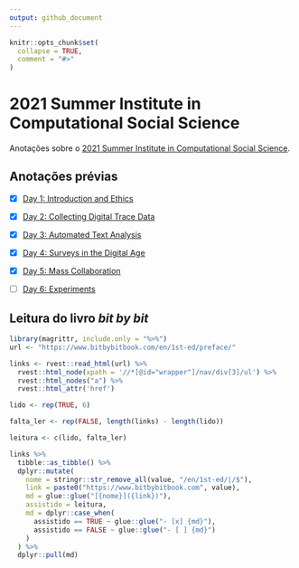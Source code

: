 ```yaml
---
output: github_document
---
```


<!-- README.md is generated from README.Rmd. Please edit that file -->

```r
knitr::opts_chunk$set(
  collapse = TRUE,
  comment = "#>"
)
```

# 2021 Summer Institute in Computational Social Science

<!-- badges: start -->
<!-- badges: end -->

Anotações sobre o [2021 Summer Institute in Computational Social Science](https://sicss.io/2021/fgv-dapp-brazil/).


## Anotações prévias

- [X] [Day 1: Introduction and Ethics](notes/Day_1-Introduction_and_Ethics/README.md)

- [X] [Day 2: Collecting Digital Trace Data](notes/Day_2-Collecting_Digital_Trace_Data/README.md)

- [x] [Day 3: Automated Text Analysis](notes/Day_3-Automated_Text_Analysis/README.md)

- [x] [Day 4: Surveys in the Digital Age](notes/Day_4-Surveys_in_the_Digital_Age/README.md)

- [x] [Day 5: Mass Collaboration](notes/Day_5-Mass_Collaboration/README.md)

- [ ] [Day 6: Experiments](notes/Day_6-Experiments/README.md)

## Leitura do livro *bit by bit*

```r
library(magrittr, include.only = "%>%")
url <- "https://www.bitbybitbook.com/en/1st-ed/preface/"

links <- rvest::read_html(url) %>% 
  rvest::html_node(xpath = '//*[@id="wrapper"]/nav/div[3]/ul') %>% 
  rvest::html_nodes("a") %>% 
  rvest::html_attr('href') 

lido <- rep(TRUE, 6)

falta_ler <- rep(FALSE, length(links) - length(lido))

leitura <- c(lido, falta_ler)

links %>%
  tibble::as_tibble() %>%
  dplyr::mutate(
    nome = stringr::str_remove_all(value, "/en/1st-ed/|/$"),
    link = paste0("https://www.bitbybitbook.com", value),
    md = glue::glue("[{nome}]({link})"),
    assistido = leitura,
    md = dplyr::case_when(
      assistido == TRUE ~ glue::glue("- [x] {md}"),
      assistido == FALSE ~ glue::glue("- [ ] {md}")
    )
  ) %>%
  dplyr::pull(md)


```

